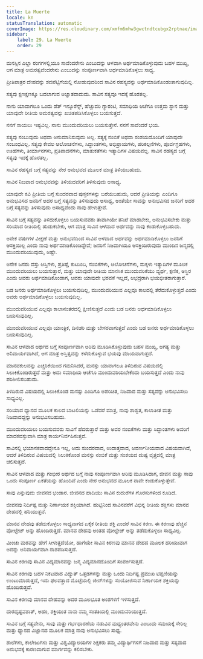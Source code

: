 ```yaml
---
title: La Muerte
locale: kn
statusTranslation: automatic
coverImage: https://res.cloudinary.com/xmfm6mhw3gwctndtcubgx2rptnae/image/upload/v1740337243/small_cover_educacion_fundamental_a051170f1c.webp
sidebar:
    label: 29. La Muerte
    order: 29
---
```

ಮನಸ್ಸಿನ ಎಲ್ಲಾ ರಂಗಗಳಲ್ಲಿಯೂ ಸಾವೆಂದರೇನು ಎಂಬುದನ್ನು ಆಳವಾಗಿ ಅರ್ಥಮಾಡಿಕೊಳ್ಳುವುದು ಬಹಳ ಮುಖ್ಯ, ಆಗ ಮಾತ್ರ ಅಮರತ್ವವೆಂದರೇನು ಎಂಬುದನ್ನು ಸಂಪೂರ್ಣವಾಗಿ ಅರ್ಥಮಾಡಿಕೊಳ್ಳಲು ಸಾಧ್ಯ.

ಪ್ರೀತಿಪಾತ್ರರ ದೇಹವನ್ನು ಶವಪೆಟ್ಟಿಗೆಯಲ್ಲಿ ನೋಡುವುದರಿಂದ ಸಾವಿನ ರಹಸ್ಯವನ್ನು ಅರ್ಥಮಾಡಿಕೊಂಡಂತಾಗುವುದಿಲ್ಲ.

ಸತ್ಯವು ಕ್ಷಣಕ್ಷಣಕ್ಕೂ ಬದಲಾಗುವ ಅಜ್ಞಾತವಾದುದು. ಸಾವಿನ ಸತ್ಯವೂ ಇದಕ್ಕೆ ಹೊರತಲ್ಲ.

ನಾನು ಯಾವಾಗಲೂ ಒಂದು ಡೆತ್ ಇನ್ಶೂರೆನ್ಸ್, ಹೆಚ್ಚುವರಿ ಗ್ಯಾರಂಟಿ, ಸಮಾಧಿಯ ಆಚೆಗೂ ಉತ್ತಮ ಸ್ಥಾನ ಮತ್ತು ಯಾವುದೇ ರೀತಿಯ ಅಮರತ್ವವನ್ನು ಖಚಿತಪಡಿಸಿಕೊಳ್ಳಲು ಬಯಸುತ್ತದೆ.

ನನಗೆ ಸಾಯಲು ಇಷ್ಟವಿಲ್ಲ. ನಾನು ಮುಂದುವರಿಯಲು ಬಯಸುತ್ತೇನೆ. ನನಗೆ ಸಾವೆಂದರೆ ಭಯ.

ಸತ್ಯವು ನಂಬುವುದು ಅಥವಾ ಅನುಮಾನಿಸುವುದು ಅಲ್ಲ. ಸತ್ಯಕ್ಕೆ ನಂಬಿಕೆ ಅಥವಾ ಸಂಶಯದೊಂದಿಗೆ ಯಾವುದೇ ಸಂಬಂಧವಿಲ್ಲ. ಸತ್ಯವು ಕೇವಲ ಆಲೋಚನೆಗಳು, ಸಿದ್ಧಾಂತಗಳು, ಅಭಿಪ್ರಾಯಗಳು, ಪರಿಕಲ್ಪನೆಗಳು, ಪೂರ್ವಗ್ರಹಗಳು, ಊಹೆಗಳು, ತೀರ್ಮಾನಗಳು, ಪ್ರತಿಪಾದನೆಗಳು, ಮಾತುಕತೆಗಳು ಇತ್ಯಾದಿಗಳ ವಿಷಯವಲ್ಲ. ಸಾವಿನ ರಹಸ್ಯದ ಬಗ್ಗೆ ಸತ್ಯವು ಇದಕ್ಕೆ ಹೊರತಲ್ಲ.

ಸಾವಿನ ರಹಸ್ಯದ ಬಗ್ಗೆ ಸತ್ಯವನ್ನು ನೇರ ಅನುಭವದ ಮೂಲಕ ಮಾತ್ರ ತಿಳಿಯಬಹುದು.

ಸಾವಿನ ನಿಜವಾದ ಅನುಭವವನ್ನು ತಿಳಿಯದವರಿಗೆ ತಿಳಿಸುವುದು ಅಸಾಧ್ಯ.

ಯಾವುದೇ ಕವಿ ಪ್ರೀತಿಯ ಬಗ್ಗೆ ಸುಂದರವಾದ ಪುಸ್ತಕಗಳನ್ನು ಬರೆಯಬಹುದು, ಆದರೆ ಪ್ರೀತಿಯನ್ನು ಎಂದಿಗೂ ಅನುಭವಿಸದ ಜನರಿಗೆ ಅದರ ಬಗ್ಗೆ ಸತ್ಯವನ್ನು ತಿಳಿಸುವುದು ಅಸಾಧ್ಯ, ಅಂತೆಯೇ ಸಾವನ್ನು ಅನುಭವಿಸದ ಜನರಿಗೆ ಅದರ ಬಗ್ಗೆ ಸತ್ಯವನ್ನು ತಿಳಿಸುವುದು ಅಸಾಧ್ಯವೆಂದು ನಾವು ಹೇಳುತ್ತೇವೆ.

ಸಾವಿನ ಬಗ್ಗೆ ಸತ್ಯವನ್ನು ತಿಳಿದುಕೊಳ್ಳಲು ಬಯಸುವವರು ತಾವಾಗಿಯೇ ತನಿಖೆ ಮಾಡಬೇಕು, ಅನುಭವಿಸಬೇಕು ಮತ್ತು ಸರಿಯಾದ ರೀತಿಯಲ್ಲಿ ಹುಡುಕಬೇಕು, ಆಗ ಮಾತ್ರ ಸಾವಿನ ಆಳವಾದ ಅರ್ಥವನ್ನು ನಾವು ಕಂಡುಕೊಳ್ಳಬಹುದು.

ಅನೇಕ ವರ್ಷಗಳ ವೀಕ್ಷಣೆ ಮತ್ತು ಅನುಭವದಿಂದ ಸಾವಿನ ಆಳವಾದ ಅರ್ಥವನ್ನು ಅರ್ಥಮಾಡಿಕೊಳ್ಳಲು ಜನರಿಗೆ ಆಸಕ್ತಿಯಿಲ್ಲ ಎಂದು ನಾವು ಅರ್ಥಮಾಡಿಕೊಂಡಿದ್ದೇವೆ; ಜನರಿಗೆ ನಿಜವಾಗಿಯೂ ಆಸಕ್ತಿಯಿರುವುದು ಮುಂದಿನ ಜನ್ಮದಲ್ಲಿ ಮುಂದುವರಿಯುವುದು, ಅಷ್ಟೇ.

ಅನೇಕ ಜನರು ವಸ್ತು ಆಸ್ತಿಗಳು, ಪ್ರತಿಷ್ಠೆ, ಕುಟುಂಬ, ನಂಬಿಕೆಗಳು, ಆಲೋಚನೆಗಳು, ಮಕ್ಕಳು ಇತ್ಯಾದಿಗಳ ಮೂಲಕ ಮುಂದುವರಿಯಲು ಬಯಸುತ್ತಾರೆ, ಮತ್ತು ಯಾವುದೇ ರೀತಿಯ ಮಾನಸಿಕ ಮುಂದುವರಿಕೆಯು ವ್ಯರ್ಥ, ಕ್ಷಣಿಕ, ಅಸ್ಥಿರ ಎಂದು ಅವರು ಅರ್ಥಮಾಡಿಕೊಂಡಾಗ, ಅವರು ಯಾವುದೇ ಭರವಸೆ ಇಲ್ಲದೆ, ಅಭದ್ರರಾಗಿ ಭಯಭೀತರಾಗುತ್ತಾರೆ.

ಬಡ ಜನರು ಅರ್ಥಮಾಡಿಕೊಳ್ಳಲು ಬಯಸುವುದಿಲ್ಲ, ಮುಂದುವರಿಯುವ ಎಲ್ಲವೂ ಕಾಲದಲ್ಲಿ ತೆರೆದುಕೊಳ್ಳುತ್ತದೆ ಎಂದು ಅವರು ಅರ್ಥಮಾಡಿಕೊಳ್ಳಲು ಬಯಸುವುದಿಲ್ಲ.

ಮುಂದುವರಿಯುವ ಎಲ್ಲವೂ ಕಾಲಾನಂತರದಲ್ಲಿ ಕ್ಷೀಣಿಸುತ್ತದೆ ಎಂದು ಬಡ ಜನರು ಅರ್ಥಮಾಡಿಕೊಳ್ಳಲು ಬಯಸುವುದಿಲ್ಲ.

ಮುಂದುವರಿಯುವ ಎಲ್ಲವೂ ಯಾಂತ್ರಿಕ, ದಿನಚರಿ ಮತ್ತು ಬೇಸರವಾಗುತ್ತದೆ ಎಂದು ಬಡ ಜನರು ಅರ್ಥಮಾಡಿಕೊಳ್ಳಲು ಬಯಸುವುದಿಲ್ಲ.

ಸಾವಿನ ಆಳವಾದ ಅರ್ಥದ ಬಗ್ಗೆ ಸಂಪೂರ್ಣವಾಗಿ ಅರಿವು ಮೂಡಿಸಿಕೊಳ್ಳುವುದು ಬಹಳ ಮುಖ್ಯ, ಅಗತ್ಯ ಮತ್ತು ಅನಿವಾರ್ಯವಾಗಿದೆ, ಆಗ ಮಾತ್ರ ಅಸ್ತಿತ್ವವನ್ನು ಕಳೆದುಕೊಳ್ಳುವ ಭಯವು ಮಾಯವಾಗುತ್ತದೆ.

ಮಾನವಕುಲವನ್ನು ಎಚ್ಚರಿಕೆಯಿಂದ ಗಮನಿಸಿದರೆ, ಮನಸ್ಸು ಯಾವಾಗಲೂ ತಿಳಿದಿರುವ ವಿಷಯದಲ್ಲಿ ಸಿಲುಕಿಕೊಂಡಿರುತ್ತದೆ ಮತ್ತು ಅದು ಸಮಾಧಿಯ ಆಚೆಗೂ ಮುಂದುವರಿಯಬೇಕೆಂದು ಬಯಸುತ್ತದೆ ಎಂದು ನಾವು ಪರಿಶೀಲಿಸಬಹುದು.

ತಿಳಿದಿರುವ ವಿಷಯದಲ್ಲಿ ಸಿಲುಕಿಕೊಂಡ ಮನಸ್ಸು ಎಂದಿಗೂ ಅಪರಿಚಿತ, ನಿಜವಾದ ಮತ್ತು ಸತ್ಯವನ್ನು ಅನುಭವಿಸಲು ಸಾಧ್ಯವಿಲ್ಲ.

ಸರಿಯಾದ ಧ್ಯಾನದ ಮೂಲಕ ಕಾಲದ ಬಾಟಲಿಯನ್ನು ಒಡೆದರೆ ಮಾತ್ರ, ನಾವು ಶಾಶ್ವತ, ಕಾಲಾತೀತ ಮತ್ತು ನಿಜವಾದದ್ದನ್ನು ಅನುಭವಿಸಬಹುದು.

ಮುಂದುವರಿಯಲು ಬಯಸುವವರು ಸಾವಿಗೆ ಹೆದರುತ್ತಾರೆ ಮತ್ತು ಅವರ ನಂಬಿಕೆಗಳು ಮತ್ತು ಸಿದ್ಧಾಂತಗಳು ಅವರಿಗೆ ಮಾದಕವಸ್ತುವಾಗಿ ಮಾತ್ರ ಕಾರ್ಯನಿರ್ವಹಿಸುತ್ತವೆ.

ಸಾವಿನಲ್ಲಿ ಭಯಾನಕವಾದದ್ದೇನೂ ಇಲ್ಲ, ಅದು ಸುಂದರವಾದ, ಉದಾತ್ತವಾದ, ಅವರ್ಣನೀಯವಾದ ವಿಷಯವಾಗಿದೆ, ಆದರೆ ತಿಳಿದಿರುವ ವಿಷಯದಲ್ಲಿ ಸಿಲುಕಿಕೊಂಡ ಮನಸ್ಸು ನಂಬಿಕೆ ಮತ್ತು ಸಂಶಯದ ದುಷ್ಟ ವೃತ್ತದಲ್ಲಿ ಮಾತ್ರ ಚಲಿಸುತ್ತದೆ.

ಸಾವಿನ ಆಳವಾದ ಮತ್ತು ಗಂಭೀರ ಅರ್ಥದ ಬಗ್ಗೆ ನಾವು ಸಂಪೂರ್ಣವಾಗಿ ಅರಿವು ಮೂಡಿಸಿದಾಗ, ಜೀವನ ಮತ್ತು ಸಾವು ಒಂದು ಸಂಪೂರ್ಣ ಏಕತೆಯನ್ನು ಹೊಂದಿವೆ ಎಂದು ನೇರ ಅನುಭವದ ಮೂಲಕ ನಾವೇ ಕಂಡುಕೊಳ್ಳುತ್ತೇವೆ.

ಸಾವು ಎನ್ನುವುದು ಜೀವನದ ಭಂಡಾರ. ಜೀವನದ ಹಾದಿಯು ಸಾವಿನ ಕುದುರೆಗಳ ಗೊರಸುಗಳಿಂದ ಕೂಡಿದೆ.

ಜೀವನವು ನಿರ್ದಿಷ್ಟ ಮತ್ತು ನಿರ್ಣಾಯಕ ಶಕ್ತಿಯಾಗಿದೆ. ಹುಟ್ಟಿನಿಂದ ಸಾವಿನವರೆಗೆ ವಿಭಿನ್ನ ರೀತಿಯ ಶಕ್ತಿಗಳು ಮಾನವ ದೇಹದಲ್ಲಿ ಹರಿಯುತ್ತವೆ.

ಮಾನವ ದೇಹವು ತಡೆದುಕೊಳ್ಳಲು ಸಾಧ್ಯವಾಗದ ಏಕೈಕ ರೀತಿಯ ಶಕ್ತಿ ಎಂದರೆ ಸಾವಿನ ಕಿರಣ. ಈ ಕಿರಣವು ಹೆಚ್ಚಿನ ವೋಲ್ಟೇಜ್ ಅನ್ನು ಹೊಂದಿರುತ್ತದೆ. ಮಾನವ ದೇಹವು ಅಂತಹ ವೋಲ್ಟೇಜ್ ಅನ್ನು ತಡೆದುಕೊಳ್ಳಲು ಸಾಧ್ಯವಿಲ್ಲ.

ಮಿಂಚು ಮರವನ್ನು ಹೇಗೆ ಸೀಳುತ್ತದೆಯೋ, ಹಾಗೆಯೇ ಸಾವಿನ ಕಿರಣವು ಮಾನವ ದೇಹದ ಮೂಲಕ ಹರಿಯುವಾಗ ಅದನ್ನು ಅನಿವಾರ್ಯವಾಗಿ ನಾಶಪಡಿಸುತ್ತದೆ.

ಸಾವಿನ ಕಿರಣವು ಸಾವಿನ ವಿದ್ಯಮಾನವನ್ನು ಜನ್ಮ ವಿದ್ಯಮಾನದೊಂದಿಗೆ ಸಂಪರ್ಕಿಸುತ್ತದೆ.

ಸಾವಿನ ಕಿರಣವು ಬಹಳ ನಿಕಟವಾದ ವಿದ್ಯುತ್ ಒತ್ತಡಗಳನ್ನು ಮತ್ತು ಒಂದು ನಿರ್ದಿಷ್ಟ ಪ್ರಮುಖ ಟಿಪ್ಪಣಿಯನ್ನು ಉಂಟುಮಾಡುತ್ತದೆ, ಇದು ಫಲವತ್ತಾದ ಮೊಟ್ಟೆಯಲ್ಲಿ ಜೀನ್‌ಗಳನ್ನು ಸಂಯೋಜಿಸುವ ನಿರ್ಣಾಯಕ ಶಕ್ತಿಯನ್ನು ಹೊಂದಿರುತ್ತದೆ.

ಸಾವಿನ ಕಿರಣವು ಮಾನವ ದೇಹವನ್ನು ಅದರ ಮೂಲಭೂತ ಅಂಶಗಳಿಗೆ ಇಳಿಸುತ್ತದೆ.

ದುರದೃಷ್ಟವಶಾತ್, ಅಹಂ, ಶಕ್ತಿಯುತ ನಾನು ನಮ್ಮ ಸಂತತಿಯಲ್ಲಿ ಮುಂದುವರಿಯುತ್ತದೆ.

ಸಾವಿನ ಬಗ್ಗೆ ಸತ್ಯವೇನು, ಸಾವು ಮತ್ತು ಗರ್ಭಧಾರಣೆಯ ನಡುವಿನ ಮಧ್ಯಂತರವೇನು ಎಂಬುದು ಸಮಯಕ್ಕೆ ಸೇರಿಲ್ಲ ಮತ್ತು ಧ್ಯಾನದ ವಿಜ್ಞಾನದ ಮೂಲಕ ಮಾತ್ರ ನಾವು ಅನುಭವಿಸಲು ಸಾಧ್ಯ.

ಶಾಲೆಗಳು, ಕಾಲೇಜುಗಳು ಮತ್ತು ವಿಶ್ವವಿದ್ಯಾಲಯಗಳ ಶಿಕ್ಷಕರು ತಮ್ಮ ವಿದ್ಯಾರ್ಥಿಗಳಿಗೆ ನಿಜವಾದ ಮತ್ತು ಸತ್ಯವಾದ ಅನುಭವಕ್ಕೆ ಕಾರಣವಾಗುವ ಮಾರ್ಗವನ್ನು ಕಲಿಸಬೇಕು.

